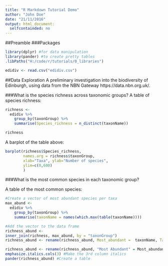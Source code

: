 ```yaml
---
title: "R Markdown Tutorial Demo"
author: "John Doe"
date: "21/11/2016"
output: html_document:
  selfcontainded: no
---
```


##Preamble
###Packages
```r
library(dplyr) #for data manipulation
library(pander) #to create pretty tables
.libPaths("H:/code/r/tutorials/0_libraries")
```

```r
edidiv <- read.csv("edidiv.csv")
```


##Data Exploration
A preliminary investigation into the biodiversity of Edinburgh, using data from the NBN Gateway https://data.nbn.org.uk/.

###What is the species richness across taxonomic groups?
A table of species richness:
```r
richness <- 
  edidiv %>%
    group_by(taxonGroup) %>%
    summarise(Species_richness = n_distinct(taxonName))

richness
```


A barplot of the table above:
```r
barplot(richness$Species_richness, 
        names.arg = richness$taxonGroup, 
        xlab="Taxa", ylab="Number of species", 
        ylim=c(0,600)
        ) 
```


###What is the most common species in each taxonomic group?

A table of the most common species:
```r
#Create a vector of most abundant species per taxa
max_abund <-
  edidiv %>%
    group_by(taxonGroup) %>%
    summarise(taxonName = names(which.max(table(taxonName))))

#Add the vector to the data frame
richness_abund <-
inner_join(richness, max_abund, by = "taxonGroup")
richness_abund <- rename(richness_abund, Most_abundant =  taxonName, Taxon = taxonGroup)
```

```r
richness_abund <- rename(richness_abund, "Most Abundant" = Most_abundant, "Species Richness" = Species_richness) #Change the column names
emphasize.italics.cols(3) #Make the 3rd column italics
pander(richness_abund) #Create a table
```





